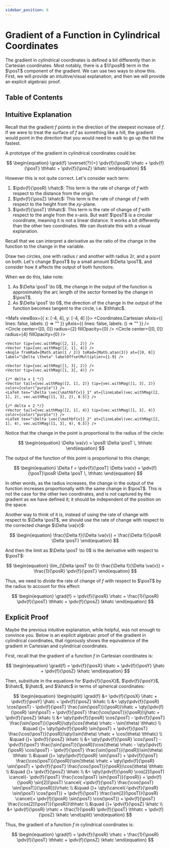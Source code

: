 ```yaml
---
sidebar_position: 6
---
```



# Gradient of a Function in Cylindrical Coordinates

The gradient in cylindrical coordinates is defined a bit differently than in Cartesian coordinates.
Most notably, there is a $1/\posR$ term in the $\posT$ component of the gradient.
We can use two ways to show this. First, we will provide an intuitive/visual explanation, and then we will provide an explicit algebraic proof.

## Table of Contents

<TOCInline toc={toc} />

## Intuitive Explanation

Recall that the gradient $f$ points in the direction of the steepest increase of $f$.
If we were to treat the surface of $f$ as something like a hill, the gradient would point in the direction that you would need to walk to go up the hill the fastest.

A prototype of the gradient in cylindrical coordinates could be:

$$
\begin{equation}
\grad{f} \overset{?}{=} \pdv{f}{\posR} \rhatc + \pdv{f}{\posT} \thhatc + \pdv{f}{\posZ} \khatc
\end{equation}
$$

However this is not quite correct. Let's consider each term:

1. $\pdv{f}{\posR} \rhatc$: This term is the rate of change of $f$ with respect to the distance from the origin.
2. $\pdv{f}{\posZ} \khatc$: This term is the rate of change of $f$ with respect to the height from the $xy$-plane.
3. $\pdv{f}{\posT} \thhatc$: This term is the rate of change of $f$ with respect to the angle from the $x$-axis.
    But wait! $\posT$ is a circular coordinate, meaning it is not a linear distance.
    It works a bit differently than the other two coordinates. We can illustrate this with a visual explanation.

Recall that we can interpret a derivative as the ratio of the change in the function to the change in the variable.

Draw two circles, one with radius $r$ and another with radius $2r$, and a point on both.
Let's change $\posT$ by a small amount $\Delta \posT$, and consider how it affects the output of both functions.

When we do this, take note:

1. As $\Delta \posT \to 0$, the change in the output of the function is approximately the arc length of the sector formed by the change in $\posT$.
2. As $\Delta \posT \to 0$, the direction of the change in the output of the function becomes tangent to the circle, i.e. $\thhatc$.

<Mafs viewBox={{ x: [-4, 4], y: [-4, 4] }}>
    <Coordinates.Cartesian xAxis={{ lines: false, labels: () => "" }} yAxis={{ lines: false, labels: () => "" }} />
    <Circle center={[0, 0]} radius={2} fillOpacity={0} />
    <Circle center={[0, 0]} radius={4} fillOpacity={0} />

    <Vector tip={vec.withMag([2, 1], 2)} />
    <Vector tip={vec.withMag([2, 1], 4)} />
    <Angle fromRad={Math.atan(1 / 2)} toRad={Math.atan(3)} at={[0, 0]} label="\Delta \theta" labelOffsetMultiplier={1.9} />

    <Vector tip={vec.withMag([1, 3], 2)} />
    <Vector tip={vec.withMag([1, 3], 4)} />

    {/* delta v 1 */}
    <Vector tail={vec.withMag([2, 1], 2)} tip={vec.withMag([1, 3], 2)} color={color("purple")} />
    <LaTeX tex="\Delta \vec{\mathbf{v}}_1" at={lineLabel(vec.withMag([2, 1], 2), vec.withMag([1, 3], 2), 0.5)} />

    {/* delta v 2 */}
    <Vector tail={vec.withMag([2, 1], 4)} tip={vec.withMag([1, 3], 4)} color={color("purple")} />
    <LaTeX tex="\Delta \vec{\mathbf{v}}_2" at={lineLabel(vec.withMag([2, 1], 4), vec.withMag([1, 3], 4), 0.5)} />
</Mafs>

Notice that the change in the point is proportional to the radius of the circle:

$$
\begin{equation}
\Delta \va{v} = \posR \Delta \posT \, \thhatc
\end{equation}
$$

The output of the function of this point is proportional to this change;

$$
\begin{equation}
\Delta f = \pdv{f}{\posT} \Delta \va{v} = \pdv{f}{\posT}\posR \Delta \posT \, \thhatc
\end{equation}
$$

In other words, as the radius increases, the change in the output of the function increases proportionally with the same change in $\posT$.
This is not the case for the other two coordinates, and is not captured by the gradient as we have defined it; it should be independent of the position on the space.

Another way to think of it is, instead of using the rate of change with respect to $\Delta \posT$, we should use the rate of change with respect to the corrected change $\Delta \va{v}$:

$$
\begin{equation}
\frac{\Delta f}{\Delta \va{v}} = \frac{\Delta f}{\posR \Delta \posT}
\end{equation}
$$

And then the limit as $\Delta \posT \to 0$ is the derivative with respect to $\posT$:

$$
\begin{equation}
\lim_{\Delta \posT \to 0} \frac{\Delta f}{\Delta \va{v}} = \frac{1}{\posR} \pdv{f}{\posT}
\end{equation}
$$

Thus, we need to divide the rate of change of $f$ with respect to $\posT$ by the radius to account for this effect:

$$
\begin{equation}
\grad{f} = \pdv{f}{\posR} \rhatc + \frac{1}{\posR} \pdv{f}{\posT} \thhatc + \pdv{f}{\posZ} \khatc
\end{equation}
$$

## Explicit Proof

Maybe the previous intuitive explanation, while helpful, was not enough to convince you.
Below is an explicit algebraic proof of the gradient in cylindrical coordinates, that rigorously shows the equivalence of the gradient in Cartesian and cylindrical coordinates.

First, recall that the gradient of a function $f$ in Cartesian coordinates is:

$$
\begin{equation}
\grad{f} = \pdv{f}{\posX} \ihatc + \pdv{f}{\posY} \jhatc + \pdv{f}{\posZ} \khatc
\end{equation}
$$

Then, substitute in the equations for $\pdv{f}{\posX}$, $\pdv{f}{\posY}$, $\ihatc$, $\jhatc$, and $\khatc$ in terms of spherical coordinates:

$$
\begin{equation}
\begin{split}
\grad{f} &= \pdv{f}{\posX} \ihatc + \pdv{f}{\posY} \jhatc + \pdv{f}{\posZ} \khatc \\
&= \qty(\pdv{f}{\posR} \cos(\posT) - \pdv{f}{\posT} \frac{\sin(\posT)}{\posR})\ihatc + \qty(\pdv{f}{\posR} \sin(\posT) + \pdv{f}{\posT} \frac{\cos(\posT)}{\posR})\jhatc + \pdv{f}{\posZ} \khatc \\
&= \qty(\pdv{f}{\posR} \cos(\posT) - \pdv{f}{\posT} \frac{\sin(\posT)}{\posR})\qty(\cos(\theta) \rhatc - \sin(\theta) \thhatc) \\
&\quad {}+ \qty(\pdv{f}{\posR} \sin(\posT) + \pdv{f}{\posT} \frac{\cos(\posT)}{\posR})\qty(\sin(\theta) \rhatc + \cos(\theta) \thhatc) \\
&\quad {}+ \pdv{f}{\posZ} \khatc \\
&= \qty(\pdv{f}{\posR} \cos(\posT) - \pdv{f}{\posT} \frac{\sin(\posT)}{\posR})\cos(\theta) \rhatc - \qty(\pdv{f}{\posR} \cos(\posT) - \pdv{f}{\posT} \frac{\sin(\posT)}{\posR})\sin(\theta) \thhatc \\
&\quad {}+ \qty(\pdv{f}{\posR} \sin(\posT) + \pdv{f}{\posT} \frac{\cos(\posT)}{\posR})\sin(\theta) \rhatc + \qty(\pdv{f}{\posR} \sin(\posT) + \pdv{f}{\posT} \frac{\cos(\posT)}{\posR})\cos(\theta) \thhatc \\
&\quad {}+ \pdv{f}{\posZ} \khatc \\
&= \qty(\pdv{f}{\posR} \cos[2](\posT) \cancel{- \pdv{f}{\posT} \frac{\cos(\posT) \sin(\posT)}{\posR}} + \pdv{f}{\posR} \sin[2](\posT) \cancel{ +\pdv{f}{\posT} \frac{\cos(\posT) \sin(\posT)}{\posR}})\rhatc \\
&\quad {}+ \qty(\cancel{-\pdv{f}{\posR} \sin(\posT) \cos(\posT)} + \pdv{f}{\posT} \frac{\sin[2](\posT)}{\posR} \cancel{+ \pdv{f}{\posR} \sin(\posT) \cos(\posT)} + \pdv{f}{\posT} \frac{\cos[2](\posT)}{\posR})\thhatc \\
&\quad {}+ \pdv{f}{\posZ} \khatc \\
&= \pdv{f}{\posR} \rhatc + \frac{1}{\posR} \pdv{f}{\posT} \thhatc + \pdv{f}{\posZ} \khatc
\end{split}
\end{equation}
$$

Thus, the gradient of a function $f$ in cylindrical coordinates is:

$$
\begin{equation}
\grad{f} = \pdv{f}{\posR} \rhatc + \frac{1}{\posR} \pdv{f}{\posT} \thhatc + \pdv{f}{\posZ} \khatc
\end{equation}
$$
